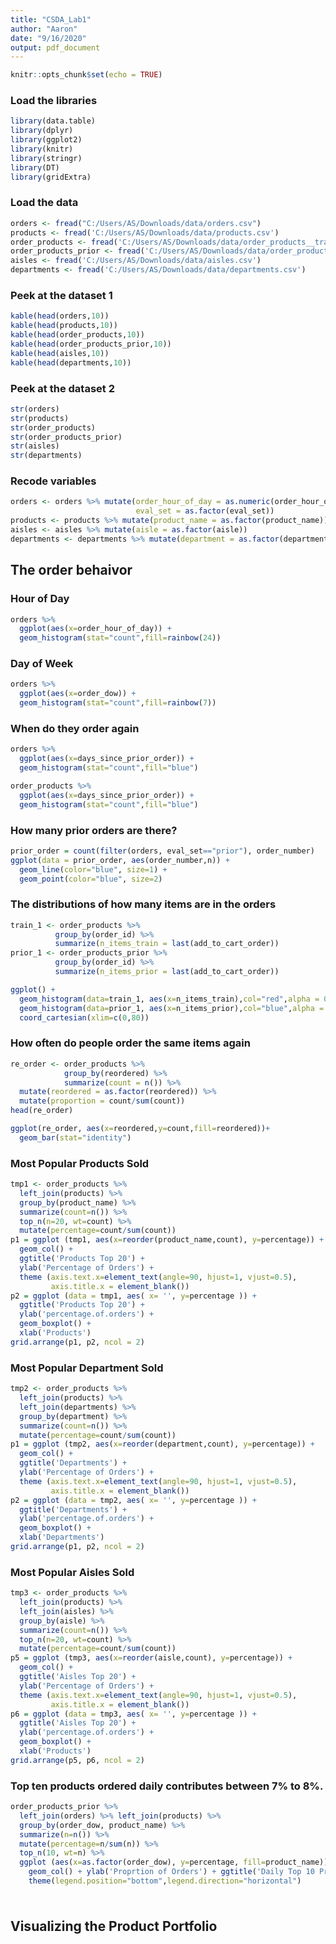 ```yaml
---
title: "CSDA_Lab1"
author: "Aaron"
date: "9/16/2020"
output: pdf_document
---
```


```r
knitr::opts_chunk$set(echo = TRUE)
```

### Load the libraries
```r
library(data.table)
library(dplyr)
library(ggplot2)
library(knitr)
library(stringr)
library(DT)
library(gridExtra)
```

### Load the data
```r
orders <- fread("C:/Users/AS/Downloads/data/orders.csv")
products <- fread('C:/Users/AS/Downloads/data/products.csv')
order_products <- fread('C:/Users/AS/Downloads/data/order_products__train.csv')
order_products_prior <- fread('C:/Users/AS/Downloads/data/order_products__prior.csv')
aisles <- fread('C:/Users/AS/Downloads/data/aisles.csv')
departments <- fread('C:/Users/AS/Downloads/data/departments.csv')
```

### Peek at the dataset 1
```r
kable(head(orders,10))
kable(head(products,10))
kable(head(order_products,10))
kable(head(order_products_prior,10))
kable(head(aisles,10))
kable(head(departments,10))
```

### Peek at the dataset 2
```r
str(orders)
str(products)
str(order_products)
str(order_products_prior)
str(aisles)
str(departments)
```

### Recode variables
```r
orders <- orders %>% mutate(order_hour_of_day = as.numeric(order_hour_of_day), 
                            eval_set = as.factor(eval_set))
products <- products %>% mutate(product_name = as.factor(product_name))
aisles <- aisles %>% mutate(aisle = as.factor(aisle))
departments <- departments %>% mutate(department = as.factor(department))
```

## The order behaivor

### Hour of Day
```r
orders %>% 
  ggplot(aes(x=order_hour_of_day)) + 
  geom_histogram(stat="count",fill=rainbow(24))
```

### Day of Week
```r
orders %>% 
  ggplot(aes(x=order_dow)) + 
  geom_histogram(stat="count",fill=rainbow(7))
```

### When do they order again
```r
orders %>% 
  ggplot(aes(x=days_since_prior_order)) + 
  geom_histogram(stat="count",fill="blue")
```

```r
order_products %>% 
  ggplot(aes(x=days_since_prior_order)) + 
  geom_histogram(stat="count",fill="blue")
```

### How many prior orders are there?
```r
prior_order = count(filter(orders, eval_set=="prior"), order_number)
ggplot(data = prior_order, aes(order_number,n)) +
  geom_line(color="blue", size=1) +
  geom_point(color="blue", size=2)
```

### The distributions of how many items are in the orders
```r
train_1 <- order_products %>% 
          group_by(order_id) %>% 
          summarize(n_items_train = last(add_to_cart_order))
prior_1 <- order_products_prior %>% 
          group_by(order_id) %>% 
          summarize(n_items_prior = last(add_to_cart_order))

ggplot() + 
  geom_histogram(data=train_1, aes(x=n_items_train),col="red",alpha = 0.3) +
  geom_histogram(data=prior_1, aes(x=n_items_prior),col="blue",alpha = 0.3) +
  coord_cartesian(xlim=c(0,80))
```

### How often do people order the same items again
```r
re_order <- order_products %>% 
            group_by(reordered) %>% 
            summarize(count = n()) %>% 
  mutate(reordered = as.factor(reordered)) %>%
  mutate(proportion = count/sum(count))
head(re_order)
```

```r
ggplot(re_order, aes(x=reordered,y=count,fill=reordered))+
  geom_bar(stat="identity")
```

### Most Popular Products Sold
```r
tmp1 <- order_products %>%
  left_join(products) %>%
  group_by(product_name) %>%
  summarize(count=n()) %>%
  top_n(n=20, wt=count) %>%  
  mutate(percentage=count/sum(count))
p1 = ggplot (tmp1, aes(x=reorder(product_name,count), y=percentage)) +  
  geom_col() + 
  ggtitle('Products Top 20') + 
  ylab('Percentage of Orders') +
  theme (axis.text.x=element_text(angle=90, hjust=1, vjust=0.5),
         axis.title.x = element_blank()) 
p2 = ggplot (data = tmp1, aes( x= '', y=percentage )) + 
  ggtitle('Products Top 20') + 
  ylab('percentage.of.orders') + 
  geom_boxplot() + 
  xlab('Products')
grid.arrange(p1, p2, ncol = 2)
```

### Most Popular Department Sold
```r
tmp2 <- order_products %>%
  left_join(products) %>%
  left_join(departments) %>%
  group_by(department) %>%
  summarize(count=n()) %>%
  mutate(percentage=count/sum(count))
p1 = ggplot (tmp2, aes(x=reorder(department,count), y=percentage)) +  
  geom_col() + 
  ggtitle('Departments') + 
  ylab('Percentage of Orders') +
  theme (axis.text.x=element_text(angle=90, hjust=1, vjust=0.5),
         axis.title.x = element_blank()) 
p2 = ggplot (data = tmp2, aes( x= '', y=percentage )) + 
  ggtitle('Departments') + 
  ylab('percentage.of.orders') + 
  geom_boxplot() + 
  xlab('Departments')
grid.arrange(p1, p2, ncol = 2)
```

### Most Popular Aisles Sold
```r
tmp3 <- order_products %>%
  left_join(products) %>%
  left_join(aisles) %>%
  group_by(aisle) %>%
  summarize(count=n()) %>%
  top_n(n=20, wt=count) %>%  
  mutate(percentage=count/sum(count))
p5 = ggplot (tmp3, aes(x=reorder(aisle,count), y=percentage)) +  
  geom_col() + 
  ggtitle('Aisles Top 20') + 
  ylab('Percentage of Orders') +
  theme (axis.text.x=element_text(angle=90, hjust=1, vjust=0.5),
         axis.title.x = element_blank()) 
p6 = ggplot (data = tmp3, aes( x= '', y=percentage )) + 
  ggtitle('Aisles Top 20') + 
  ylab('percentage.of.orders') + 
  geom_boxplot() + 
  xlab('Products')
grid.arrange(p5, p6, ncol = 2)
```

### Top ten products ordered daily contributes between 7% to 8%.
```r
order_products_prior %>% 
  left_join(orders) %>% left_join(products) %>%
  group_by(order_dow, product_name) %>%
  summarize(n=n()) %>%
  mutate(percentage=n/sum(n)) %>%
  top_n(10, wt=n) %>%
  ggplot (aes(x=as.factor(order_dow), y=percentage, fill=product_name)) + 
    geom_col() + ylab('Proprtion of Orders') + ggtitle('Daily Top 10 Products Ordered') +
    theme(legend.position="bottom",legend.direction="horizontal")
```

### 
```r

```

## Visualizing the Product Portfolio

### 
```r

```

### 
```r

```

### 
```r

```

### 
```r

```

### 
```r

```
